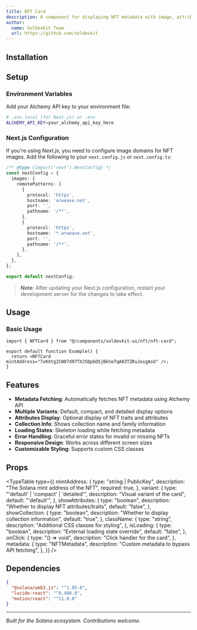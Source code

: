 ```yaml
---
title: NFT Card
description: A component for displaying NFT metadata with image, attributes, and collection information using Alchemy API.
author:
  name: SolDevKit Team
  url: https://github.com/soldevkit
---
```


<ComponentPreview name="nft-card-demo" />

## Installation

<ComponentInstallation name="nft-card" />

## Setup

### Environment Variables

Add your Alchemy API key to your environment file:

```bash
# .env.local (for Next.js) or .env
ALCHEMY_API_KEY=your_alchemy_api_key_here
```

### Next.js Configuration

If you're using Next.js, you need to configure image domains for NFT images. Add the following to your `next.config.js` or `next.config.ts`:

```typescript
/** @type {import('next').NextConfig} */
const nextConfig = {
  images: {
    remotePatterns: [
      {
        protocol: 'https',
        hostname: 'arweave.net',
        port: '',
        pathname: '/**',
      },
      {
        protocol: 'https',
        hostname: '*.arweave.net',
        port: '',
        pathname: '/**',
      },
    ],
  },
};

export default nextConfig;
```

> **Note**: After updating your Next.js configuration, restart your development server for the changes to take effect.

## Usage

### Basic Usage

```tsx
import { NFTCard } from "@/components/soldevkit-ui/nft/nft-card";

export default function Example() {
  return <NFTCard mintAddress="7xKXtg2CW87d97TXJSDpbD5jBkheTqA83TZRuJosgAsU" />;
}
```

## Features

- **Metadata Fetching**: Automatically fetches NFT metadata using Alchemy API
- **Multiple Variants**: Default, compact, and detailed display options
- **Attributes Display**: Optional display of NFT traits and attributes
- **Collection Info**: Shows collection name and family information
- **Loading States**: Skeleton loading while fetching metadata
- **Error Handling**: Graceful error states for invalid or missing NFTs
- **Responsive Design**: Works across different screen sizes
- **Customizable Styling**: Supports custom CSS classes

## Props

<TypeTable
  type={{
    mintAddress: {
      type: "string | PublicKey",
      description: "The Solana mint address of the NFT",
      required: true,
    },
    variant: {
      type: "'default' | 'compact' | 'detailed'",
      description: "Visual variant of the card",
      default: "'default'",
    },
    showAttributes: {
      type: "boolean",
      description: "Whether to display NFT attributes/traits",
      default: "false",
    },
    showCollection: {
      type: "boolean",
      description: "Whether to display collection information",
      default: "true",
    },
    className: {
      type: "string",
      description: "Additional CSS classes for styling",
    },
    isLoading: {
      type: "boolean",
      description: "External loading state override",
      default: "false",
    },
    onClick: {
      type: "() => void",
      description: "Click handler for the card",
    },
    metadata: {
      type: "NFTMetadata",
      description: "Custom metadata to bypass API fetching",
    },
  }}
/>

## Dependencies

```json
{
  "@solana/web3.js": "^1.95.0",
  "lucide-react": "^0.400.0",
  "motion/react": "^11.0.0"
}
```

---

_Built for the Solana ecosystem. Contributions welcome._
